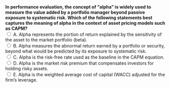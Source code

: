::: {.question-block}
<form onsubmit="event.preventDefault(); checkAnswer('module2_mcq_q32')" data-correct-answer="B">
<strong style="display: block;">
In performance evaluation, the concept of "alpha" is widely used to measure the value added by a portfolio manager beyond passive exposure to systematic risk. 
Which of the following statements best captures the meaning of alpha in the context of asset pricing models such as CAPM?
</strong>
<label><input type="radio" name="module2_mcq_q32" value="A"> A. Alpha represents the portion of return explained by the sensitivity of the asset to the market portfolio (beta).</label><br>
<label><input type="radio" name="module2_mcq_q32" value="B"> B. Alpha measures the abnormal return earned by a portfolio or security, beyond what would be predicted by its exposure to systematic risk.</label><br>
<label><input type="radio" name="module2_mcq_q32" value="C"> C. Alpha is the risk-free rate used as the baseline in the CAPM equation.</label><br>
<label><input type="radio" name="module2_mcq_q32" value="D"> D. Alpha is the market risk premium that compensates investors for holding risky assets.</label><br>
<label><input type="radio" name="module2_mcq_q32" value="E"> E. Alpha is the weighted average cost of capital (WACC) adjusted for the firm’s leverage.</label><br>
</form>
<div id="feedback-module2_mcq_q32" class="feedback" data-status="" style="display:none;">
✅ Correct: B. Alpha represents the excess return beyond what is explained by exposure to systematic risk (beta). 
A positive alpha suggests outperformance relative to CAPM predictions, while a negative alpha suggests underperformance.
</div>
:::
